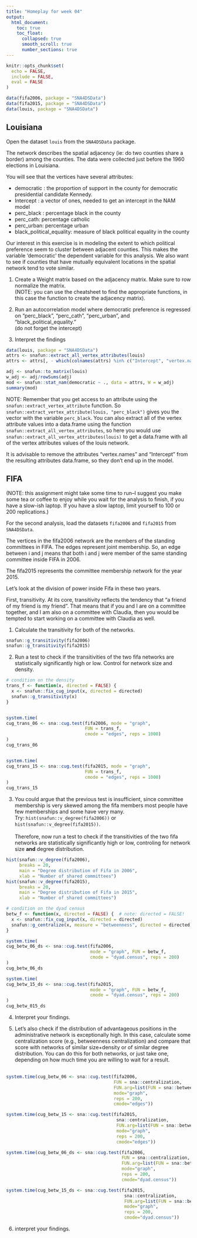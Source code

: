 ```yaml
---
title: "Homeplay for week 04"
output: 
  html_document: 
    toc: true
    toc_float:
      collapsed: true
      smooth_scroll: true
      number_sections: true
---
```


```r
knitr::opts_chunk$set(
  echo = FALSE,
  include = FALSE,
  eval = FALSE
)

data(fifa2006, package = "SNA4DSData")
data(fifa2015, package = "SNA4DSData")
data(louis, package = "SNA4DSData")
```

## Louisiana

Open the dataset `louis` from the `SNA4DSData` package. 

The network describes the spatial adjacency (ie: do two counties share a border)
among the counties. The data were collected just before the 1960 elections in Louisiana.

You will see that the vertices have several attributes:

* democratic : the proportion of support in the county for democratic presidential candidate Kennedy.
* Intercept : a vector of ones, needed to get an intercept in the NAM model
* perc_black : percentage black in the county
* perc_cath: percentage catholic
* perc_urban: percentage urban
* black_political_equality: measure of black political equality in the county

Our interest in this exercise is in modeling the extent to which political
preference seem to cluster between adjacent counties. This makes the
variable 'democratic' the dependent variable for this analysis.
We also want to see if counties that have mutually equivalent locations in
the spatial network tend to vote similar.

1. Create a Weight matrix based on the adjacency matrix. 
Make sure to row normalize the matrix.<br>
(NOTE: you can use the cheatsheet to find the 
appropriate functions, in this case the function to create 
the adjacency matrix).

1. Run an autocorrelation model where democratic preference 
is regressed on "perc_black", "perc_cath", "perc_urban", and "black_political_equality."
<br>(do not forget the intercept)

1. Interpret the findings

```r
data(louis, package = "SNA4DSData")
attrs <- snafun::extract_all_vertex_attributes(louis)
attrs <- attrs[, - which(colnames(attrs) %in% c("Intercept", "vertex.names"))]

adj <- snafun::to_matrix(louis)
w_adj <- adj/rowSums(adj)
mod <- snafun::stat_nam(democratic ~ ., data = attrs, W = w_adj)
summary(mod)
```


NOTE: Remember that you get access to an attribute using the 
`snafun::extract_vertex_attribute`
function. So `snafun::extract_vertex_attribute(louis, "perc_black")` gives you the
vector with the variable `perc_black`.
You can also extract all of the vertex attribute values into a data.frame using the
function `snafun::extract_all_vertex_attributes`, so here you would use
`snafun::extract_all_vertex_attributes(louis)` to get a data.frame with all of
the vertex attributes values of the louis network.

It is advisable to remove the attributes "vertex.names" and "Intercept" from the 
resulting attributes data.frame, so they don't end up in the model.


## FIFA

(NOTE: this assignment might take some time to run--I suggest you make some tea
or coffee to enjoy while you wait for the analysis to finish, if you have a
slow-ish laptop. If you have a slow laptop, limit yourself to 100 or 200 replications.)

For the second analysis, load the datasets `fifa2006` and `fifa2015`
from `SNA4DSData`.

The vertices in the fifa2006 network are the members of the standing committees
in FIFA. The edges represent joint membership. So, an edge between i and j
means that both i and j were member of the same standing committee inside
FIFA in 2006.

The fifa2015 represents the committee membership network for the year 2015.

Let's look at the division of power inside Fifa in these two years.

First, transitivity. At its core, transitivity reflects the tendency that
"a friend of my friend is my friend". That means that if you and I are on a
committee together, and I am also on a committee with Claudia, then you would
be tempted to start working on a committee with Claudia as well.

1. Calculate the transitivity for both of the networks.

```r
snafun::g_transitivity(fifa2006)
snafun::g_transitivity(fifa2015)
```

2. Run a test to check if the transitivities of the two fifa networks are statistically
significantly high or low. Control for network size and density.


```r
# condition on the density
trans_f <- function(x, directed = FALSE) {
  x <- snafun::fix_cug_input(x, directed = directed)
  snafun::g_transitivity(x)
}


system.time(
cug_trans_06 <- sna::cug.test(fifa2006, mode = "graph", 
                              FUN = trans_f, 
                              cmode = "edges", reps = 1000)
)
cug_trans_06


system.time(
cug_trans_15 <- sna::cug.test(fifa2015, mode = "graph", 
                              FUN = trans_f, 
                              cmode = "edges", reps = 1000)
)
cug_trans_15
```

3. You could argue that the previous test is insufficient, since committee 
membership
is very skewed among the fifa members most people have few memberships and some
have very many.<br>
Try: `hist(snafun::v_degree(fifa2006))` or `hist(snafun::v_degree(fifa2015))`.<br><br>
Therefore, now run a test to check if the transitivities of the two fifa
networks are statistically
significantly high or low, controling for network size **and** degree distribution.
<br>


```r
hist(snafun::v_degree(fifa2006),
     breaks = 20,
     main = "Degree distribution of Fifa in 2006", 
     xlab = "Number of shared committees")
hist(snafun::v_degree(fifa2015), 
     breaks = 20,
     main = "Degree distribution of Fifa in 2015", 
     xlab = "Number of shared committees")
```


```r
# condition on the dyad census
betw_f <- function(x, directed = FALSE) {  # note: directed = FALSE!
  x <- snafun::fix_cug_input(x, directed = directed)
  snafun::g_centralize(x, measure = "betweenness", directed = directed)$centralization
}

system.time(
cug_betw_06_ds <- sna::cug.test(fifa2006, 
                                mode = "graph", FUN = betw_f, 
                                cmode = "dyad.census", reps = 200)
)
cug_betw_06_ds

system.time(
cug_betw_15_ds <- sna::cug.test(fifa2015, 
                                mode = "graph", FUN = betw_f, 
                                cmode = "dyad.census", reps = 200)
)
cug_betw_015_ds

```

4. Interpret your findings.

5. Let's also check if the distribution of advantageous positions in the
administrative network is exceptionally high. In this case, calculate some
centralization score (e.g., betweenness centralization) and compare that score
with networks of similar size+density or of similar degree distribution.
You can do this for both networks, or just take one, depending on how much
time you are willing to wait for a result.<br><br>


```r
system.time(cug_betw_06 <- sna::cug.test(fifa2006,
                                         FUN = sna::centralization,
                                         FUN.arg=list(FUN = sna::betweenness),
                                         mode="graph",
                                         reps = 200,
                                         cmode="edges"))

system.time(cug_betw_15 <- sna::cug.test(fifa2015,
                                          sna::centralization,
                                          FUN.arg=list(FUN = sna::betweenness),
                                          mode="graph",
                                          reps = 200,
                                          cmode="edges"))

system.time(cug_betw_06_ds <- sna::cug.test(fifa2006,
                                            FUN = sna::centralization,
                                            FUN.arg=list(FUN = sna::betweenness),
                                            mode="graph",
                                            reps = 200,
                                            cmode="dyad.census"))

system.time(cug_betw_15_ds <- sna::cug.test(fifa2015,
                                             sna::centralization,
                                             FUN.arg=list(FUN = sna::betweenness),
                                             mode="graph",
                                             reps = 200,
                                             cmode="dyad.census"))
```



6. interpret your findings.




